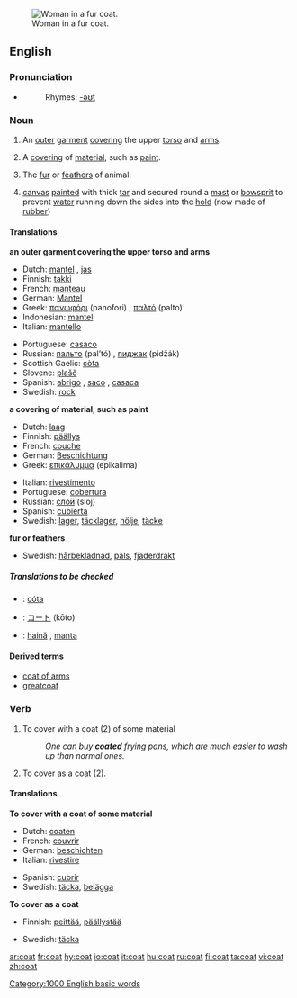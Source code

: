 [[Image:Kahrar-Charlotte 02.jpg|thumb|right|Woman in a fur coat.]]
==English==

===Pronunciation===
*{{audio|en-us-coat.ogg|Audio (US)}}
*:Rhymes: [[Rhymes:English:-əʊt|-əʊt]]

===Noun===
{{en-noun|s|-}}

# {{countable}} An [[outer]] [[garment]] [[cover]]ing the upper [[torso]] and [[arms]].
# {{countable}} A [[covering]] of [[material]], such as [[paint]].
# {{countable}} The [[fur]] or [[feathers]] of animal.
# {{cattag|uncountable|nautical}} [[canvas]] [[painted]] with thick [[tar]] and secured round a [[mast]] or [[bowsprit]] to prevent [[water]] running down the sides into the [[hold]] (now made of [[rubber]])

====Translations====
'''an outer garment covering the upper torso and arms'''
{{top}}
*Dutch: [[mantel]] {{m}}, [[jas]] {{m}}
*Finnish: [[takki]]
*French: [[manteau]] {{m}}
*German: [[Mantel]] {{m}}
*Greek: [[πανωφόρι]] (panofori) {{n}}, [[παλτό]] (palto) {{n}}
*Indonesian: [[mantel]]
*Italian: [[mantello]] {{m}}
{{mid}}
*Portuguese: [[casaco]] {{m}}
*Russian: [[пальто]] (pal’tó) {{n}}, [[пиджак]] (pidžák) {{m}}
*Scottish Gaelic: [[còta]] {{m}}
*Slovene: [[plašč]] {{m}}
*Spanish: [[abrigo]] {{m}}, [[saco]] {{m}}, [[casaca]] {{f}}
*Swedish: [[rock#Swedish|rock]] {{c}}
{{bottom}}

'''a covering of material, such as paint'''
{{top}}
*Dutch: [[laag]] {{f}}
*Finnish: [[päällys]]
*French: [[couche]] {{f}}
*German: [[Beschichtung]] {{f}}
*Greek: [[επικάλυμμα]] (epikalima) {{n}}
{{mid}}
*Italian: [[rivestimento]] {{m}}
*Portuguese: [[cobertura]] {{f}}
*Russian: [[слой]] (sloj) {{m}}
*Spanish: [[cubierta]] {{f}}
*Swedish: [[lager]], [[täcklager]], [[hölje]], [[täcke]]
{{bottom}}

'''fur or feathers'''
{{top}}
*Swedish: [[hårbeklädnad]], [[päls]], [[fjäderdräkt]]
{{bottom}}

=====Translations to be checked=====
{{checktrans}}
*{{ttbc|Irish}}: [[cóta]] {{m}}
*{{ttbc|Japanese}}: [[コート]] (kōto)
*{{ttbc|Romanian}}: [[haină]] {{f}}, [[manta]] {{f}}

====Derived terms====
*[[coat of arms]]
*[[greatcoat]]

===Verb===
{{en-verb}}

#To cover with a coat (2) of some material
#:''One can buy '''coated''' frying pans, which are much easier to wash up than normal ones.''
#To cover as a coat (2).

====Translations====
'''To cover with a coat of some material'''
{{top}}
*Dutch: [[coaten]]
*French: [[couvrir]]
*German: [[beschichten]]
*Italian: [[rivestire]]
{{mid}}
*Spanish: [[cubrir]]
*Swedish: [[täcka]], [[belägga]]
{{bottom}}

'''To cover as a coat'''
{{top}}
*Finnish: [[peittää]], [[päällystää]]
{{mid}}
*Swedish: [[täcka]]
{{bottom}}

[[Category:1000 English basic words]]

[[ar:coat]]
[[fr:coat]]
[[hy:coat]]
[[io:coat]]
[[it:coat]]
[[hu:coat]]
[[ru:coat]]
[[fi:coat]]
[[ta:coat]]
[[vi:coat]]
[[zh:coat]]